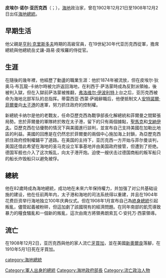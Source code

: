 {{unreferenced|time=2015-09-03T10:26:42+00:00}}
{{Infobox Officeholder
| name                = 皮埃尔·诺尔·亚历克西<br>Pierre Nord Alexis
| image               = Picture of Pierre Nord Alexis.jpg
| imagesize           =
| smallimage          =
| caption             =
| order               = 
| office              = [[海地國家元首列表|第19任海地總統]]
| term_start          = 1902年12月21日
| term_end            = 1908年12月2日
| primeminister       =
| predecessor         = [[蒂雷西亚·西蒙·萨姆|蒂雷西亚·西蒙·萨姆]]
| successor           = [[弗朗索瓦·C·安托萬·西蒙|弗朗索瓦·C·安托萬·西蒙]]
| office2             = 海地臨時政府成員
| term_start2         = 1902年5月20日
| term_end2           = 1902年12月21日
| president2          = {{le|皮埃爾·泰奧馬·布瓦龍-卡納爾|Pierre Théoma Boisrond-Canal}}
| office3             = 戰爭與海軍部長
| term_start3         = 1902年5月20日
| term_end3           = 1902年12月21日
| president3          = {{le|皮埃爾·泰奧馬·布瓦龍-卡納爾|Pierre Théoma Boisrond-Canal}}
| predecessor3        = [[蒂雷西亚·西蒙·萨姆|蒂雷西亚·西蒙·萨姆]]
| successor3          = 西里亞克·塞萊斯坦
| office4             = 內政部長
| term_start4         = 1889年8月23日
| term_end4           = 1889年10月29日
| president4          = [[弗洛維爾·伊波利特|弗洛維爾·伊波利特]]
| predecessor4        = 馬克西米·蒙皮基亞
| successor4          = 聖-馬丁·杜佩
| birth_date          = {{birth date|df=yes|1820|8|2}}
| birth_place         = {{HTI}}[[海地角|亨利角]]
| death_date          = {{death date and age|df=yes|1910|5|1|1820|8|2}}
| death_place         = {{JAM}}[[京斯敦|京斯敦]]
| nationality         = {{HTI}}
| party               =
| spouse              = 切萊斯蒂納·皮埃羅（Célestina Pierrot）
| relations           =
| children            =
| residence           =
| alma_mater          =
| occupation          =
| profession          = 軍事將領
| religion            =
| signature           =
| website             =
| footnotes           =
}}
'''皮埃尔·诺尔·亚历克西'''（{{lang-fr|Pierre Nord Alexis}}；{{bd|1820年|8月2日|1910年|5月1日}}），[[海地|海地]]政治家，曾在1902年12月21日至1908年12月2日出任[[海地總統|海地總統]]。

==早期生活==
他父親是[[亨利·克里斯多夫|亨利·克里斯多夫]]時期的高級官員，在19世紀30年代亚历克西從軍，擔席總統與他總統岳丈讓-路易·皮埃羅的侍從官。

==生涯==
在隨後的幾年裡，他經歷了動盪的職業生涯：他於1874年被流放，但在皮埃尔·狄奥马·布瓦龍-卡纳尔時被允許返回海地，在利西于·萨洛蒙時成為反對派領袖，後被判入獄，但在入獄前萨洛蒙被推翻，[[弗洛维尔·伊波利特|弗洛维尔·伊波利特]]上台之后，亚历克西被命为海地北部军队的总指挥。蒂雷西亚·西蒙·萨姆辭職后，他便抵制文人[[安特諾爾·菲爾曼|安特諾爾·菲爾曼]]向[[太子港|太子港]]的進軍，努力抓住政府的控制權。

新總統卡纳尔是他的老戰友，任命亞歷克西為戰爭部長化解總統和菲爾曼之間緊張局勢。忠於菲爾曼的軍隊終於敗在太子港，留下的只有兩個據點，[[聖馬克|聖馬克]]和[[戈納伊夫|戈納伊夫]]。亞歷克西在佔優勢的情況下與美國進行談判，並宣布自己支持美國在加勒比地區的利益。美國的回應是在仍然忠於菲爾曼的兩個中心施加海上封鎖，為亞歷克西抓住政府控制權鋪平了道路。在美国的主持下，亚历克西一方开始与菲尔曼谈判，美国还借此希望在海地的圣马克设立军事基地并由美国政府接管，但遭到了拒绝。德国军舰也介入了这次叛乱，向太子港开炮。迫使一艘伏击过德国商船的叛军船只的船长炸毁船只以避免被俘。

==總統==
他在82歲時成為海地總統，成功地在未來六年保持權力，并加强了对公共基础设施的建设，他在任前两年内，太子港和海地的司法系统得以重建，并且在1904年花费巨资举行海地独立100年庆典仪式。但在1908年1月宣布自己為[[終身總統|終身總統]]引起叛亂，儘管起義被粉碎，但這加劇了該國現有的經濟問題。在同年南部的飢荒導致暴力的糧食騷亂和一個新的叛亂，這次由南方將領弗朗索瓦·C·安托万·西蒙領導。

==流亡==
在1908年12月2日，亚历克西與他的家人流亡[[牙買加|牙買加]]，並在美國[[新奧爾良|新奧爾良]]落腳，在1910年5月1日死在牙買加。

{{海地國家元首}}
{{Authority control}}

[[category:海地總統|category:海地總統]]
[[Category:軍人出身的總統|Category:軍人出身的總統]]
[[Category:海地政府部長|Category:海地政府部長]]
[[Category:流亡政治人物|Category:流亡政治人物]]